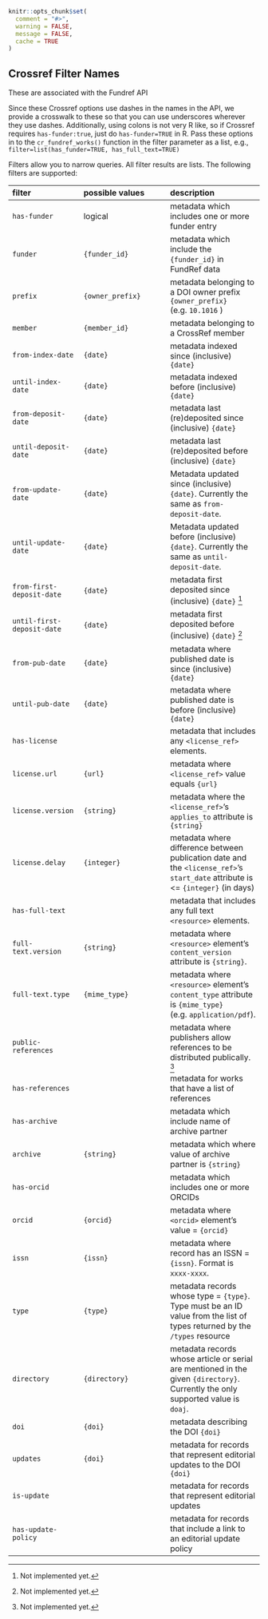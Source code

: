<!--
%\VignetteEngine{knitr::knitr}
%\VignetteIndexEntry{Crossref filters}
-->

```r
knitr::opts_chunk$set(
  comment = "#>", 
  warning = FALSE, 
  message = FALSE,
  cache = TRUE
)
```

## Crossref Filter Names

These are associated with the Fundref API

Since these Crossref options use dashes in the names in the API, we provide a crosswalk to these so that you can use underscores wherever they use dashes. Additionally, using colons is not very R like, so if Crossref requires `has-funder:true`, just do `has-funder=TRUE` in R. Pass these options in to the `cr_fundref_works()` function in the filter parameter as a list, e.g., `filter=list(has_funder=TRUE, has_full_text=TRUE)`

Filters allow you to narrow queries. All filter results are lists.  The following filters are supported:

| filter     | possible values | description|
|:-----------|:----------------|:-----------|
| `has-funder` | logical | metadata which includes one or more funder entry |
| `funder` | `{funder_id}` | metadata which include the `{funder_id}` in FundRef data |
| `prefix` | `{owner_prefix}` | metadata belonging to a DOI owner prefix `{owner_prefix}` (e.g. `10.1016` ) |
| `member` | `{member_id}` | metadata belonging to a CrossRef member |
| `from-index-date` | `{date}` | metadata indexed since (inclusive) `{date}` |
| `until-index-date` | `{date}` | metadata indexed before (inclusive) `{date}` |
| `from-deposit-date` | `{date}` | metadata last (re)deposited since (inclusive) `{date}` |
| `until-deposit-date` | `{date}` | metadata last (re)deposited before (inclusive) `{date}` |
| `from-update-date` | `{date}` | Metadata updated since (inclusive) `{date}`. Currently the same as `from-deposit-date`. |
| `until-update-date` | `{date}` | Metadata updated before (inclusive) `{date}`. Currently the same as `until-deposit-date`. |
| `from-first-deposit-date` | `{date}` | metadata first deposited since (inclusive) `{date}` [^*] |
| `until-first-deposit-date` | `{date}` | metadata first deposited before (inclusive) `{date}` [^*] |
| `from-pub-date` | `{date}` | metadata where published date is since (inclusive) `{date}` |
| `until-pub-date` | `{date}` | metadata where published date is before (inclusive)  `{date}` |
| `has-license` | | metadata that includes any `<license_ref>` elements. |
| `license.url` | `{url}` | metadata where `<license_ref>` value equals `{url}` |
| `license.version` | `{string}` | metadata where the `<license_ref>`'s `applies_to` attribute  is `{string}`|
| `license.delay` | `{integer}` | metadata where difference between publication date and the `<license_ref>`'s `start_date` attribute is <= `{integer}` (in days)|
| `has-full-text` |  | metadata that includes any full text `<resource>` elements. |
| `full-text.version` | `{string}`  | metadata where `<resource>` element's `content_version` attribute is `{string}`. |
| `full-text.type` | `{mime_type}`  | metadata where `<resource>` element's `content_type` attribute is `{mime_type}` (e.g. `application/pdf`). |
| `public-references` | | metadata where publishers allow references to be distributed publically. [^*] |
| `has-references` | | metadata for works that have a list of references |
| `has-archive` | | metadata which include name of archive partner |
| `archive` | `{string}` | metadata which where value of archive partner is `{string}` |
| `has-orcid` | | metadata which includes one or more ORCIDs |
| `orcid` | `{orcid}` | metadata where `<orcid>` element's value = `{orcid}` |
| `issn` | `{issn}` | metadata where record has an ISSN = `{issn}`. Format is `xxxx-xxxx`. |
| `type` | `{type}` | metadata records whose type = `{type}`. Type must be an ID value from the list of types returned by the `/types` resource |
| `directory` | `{directory}` | metadata records whose article or serial are mentioned in the given `{directory}`. Currently the only supported value is `doaj`. |
| `doi` | `{doi}` | metadata describing the DOI `{doi}` |
| `updates` | `{doi}` | metadata for records that represent editorial updates to the DOI `{doi}` |
| `is-update` | | metadata for records that represent editorial updates |
| `has-update-policy` | | metadata for records that include a link to an editorial update policy |

[^*]: Not implemented yet.
